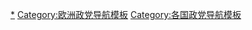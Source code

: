 {{Navbox
|name   = 波斯尼亚和黑塞哥维那政党
|bodyclass = hlist
|title  = {{flagicon|Bosnia and Herzegovina}} [[波斯尼亚和黑塞哥维那政党列表|波斯尼亚和黑塞哥维那政党]]

| group1 = [[波斯尼亚和黑塞哥维那议会|波黑议会]]
| list1  = {{Navbox subgroup
|groupstyle = text-align:center;
|popisstyle = width:auto;

|group1 = [[波斯尼亚和黑塞哥维那代表院|代表院]]<br>（42）
|list1  = 
*[[民主行动党 (波黑)|民主行动党]] (10)
*[[独立社会民主人士联盟]] (6)
*[[塞尔维亚族民主党]] (5)
*[[民主阵线 (波黑)|民主阵线]] (5)
*[[争取波黑更好未来联盟]] (4)
*[[波斯尼亚和黑塞哥维那克罗地亚民主共同体]]－[[波斯尼亚和黑塞哥维那克罗地亚农民党]]－[[克罗地亚基督教民主联盟 (波黑)|克罗地亚基督教民主联盟]]－[[波斯尼亚和黑塞哥维那安泰·斯塔切维奇博士克罗地亚权利党]]－[[黑塞哥-波斯尼亚克罗地亚权利党]] (4)
*[[波斯尼亚和黑塞哥维那社会民主党]] (3)
*[[波斯尼亚和黑塞哥维那爱国党－赛菲尔·哈利洛维奇]] (1)
*[[克罗地亚民主共同体1990]] (1)
*[[民主人民联盟]] (1)
*[[民主活动党]] (1)
*[[民主进步党 (波黑)|民主进步党]]－[[民族民主运动 (波黑)|民族民主运动]] (1)

|group2 = [[波斯尼亚和黑塞哥维那民族院|民族院]]<br>（15）
|list2  = {{Navbox subgroup
|groupstyle = text-align:center;
|popisstyle = width:auto;

 |group1 = 波什尼亚克族
 |list1  =
* [[民主行动党 (波黑)|民主行动党]] (3)
* [[争取波黑更好未来联盟]] (1)
* [[民主阵线 (波黑)|民主阵线]] (1)

 |group2 = 克罗地亚族
 |list2  =
* [[波斯尼亚和黑塞哥维那克罗地亚民主共同体]] (4)  
* [[克罗地亚民主共同体1990]] (1)

 |group3 = 塞尔维亚族
 |list3  =
* [[独立社会民主人士联盟]] (2)
* [[塞尔维亚族民主党]] (2)
* [[民主人民联盟]] (1)
}}
}}
| group2 = [[波斯尼亚和黑塞哥维那联邦议会|波黑联邦议会]]
| list2  = {{Navbox subgroup
|groupstyle = text-align:center;
|popisstyle = width:auto;

|group1 = [[波斯尼亚和黑塞哥维那联邦代表院|代表院]]<br>（98）
|list1  = 

*[[民主行动党 (波黑)|民主行动党]] (29)
*[[争取波黑更好未来联盟]] (16)
*[[民主阵线 (波黑)|民主阵线]] (14)
*[[波斯尼亚和黑塞哥维那克罗地亚民主共同体]]－[[波斯尼亚和黑塞哥维那克罗地亚农民党]]－[[克罗地亚基督教民主联盟 (波黑)|克罗地亚基督教民主联盟]]－[[波斯尼亚和黑塞哥维那安泰·斯塔切维奇博士克罗地亚权利党]]－[[黑塞哥-波斯尼亚克罗地亚权利党]] (12)
*[[波斯尼亚和黑塞哥维那社会民主党]] (12)
*[[克罗地亚民主共同体1990]] (4)
*[[波斯尼亚和黑塞哥维那爱国党－赛菲尔·哈利洛维奇]] (4)
*[[为了波斯尼亚和黑塞哥维那党]] (3)
*[[民主活动党]] (2)
*[[我们党]] (1)
*[[波斯尼亚和黑塞哥维那劳动党]] (1)

|group2 = [[波斯尼亚和黑塞哥维那联邦民族院|民族院]]<br>（58）
|list2 = {{Navbox subgroup
|groupstyle = text-align:center;
|popisstyle = width:auto;

 |group1 = 波什尼亚克族
 |list1 =
* [[民主行动党 (波黑)|民主行动党]] (10)
* [[争取波黑更好未来联盟]] (3)
* [[民主阵线 (波黑)|民主阵线]] (3)
* [[民主活动党]] (1)

 |group2 = 克罗地亚族
 |list2  =
* [[波斯尼亚和黑塞哥维那克罗地亚民主共同体]] (13)
* [[克罗地亚民主共同体1990]] (1)
* [[争取波黑更好未来联盟]] (1)
* [[波斯尼亚和黑塞哥维那劳动党]] (1)
* [[侨民党]] (1)

 |group3 = 塞尔维亚族
 |list3  =
* [[波斯尼亚和黑塞哥维那社会民主党]] (6)
* [[独立社会民主人士联盟]] (3)
* [[民主阵线 (波黑)|民主阵线]] (1)
* [[自由民主党 (波黑)|自由民主党]] (1)
* [[争取改进工作人民党]] (1)
* [[我们党]] (1)

 |group4 = 其他民族
 |list4  =
* [[波斯尼亚和黑塞哥维那社会民主党]] (4)
* [[民主阵线 (波黑)|民主阵线]] (1)
* [[我们党]] (1)
* [[波斯尼亚和黑塞哥维那劳动党]] (1)
}}
}}
| group3 = [[国民议会 (塞族共和国)|塞族共和国议会]]<br>（83）
| list3  = 
* [[独立社会民主人士联盟]] (29)
* [[塞尔维亚族民主党]]－[[塞族共和国塞尔维亚激进党]] (23)
* [[民主人民联盟]]－[[进步斯普斯卡党]]－[[塞尔维亚激进党“沃伊斯拉夫·舍舍利博士”]] (8)
* [[民主进步党 (波黑)|民主进步党]] (7)
* [[家园 (政党)|家园]] (5)
* [[社会党 (波黑)|社会党]] (5)
* [[民族民主运动 (波黑)|民族民主运动]] (4)
* [[联合退休者党]] (1)

| below = 
* [[波斯尼亚和黑塞哥维那政治]]
* [[各国执政党列表]]
* [[Portal:政治|政治专题]]
}}<noinclude>

[[Category:波斯尼亚和黑塞哥维那政党|*]]
[[Category:欧洲政党导航模板]]
[[Category:各国政党导航模板]]
</noinclude>